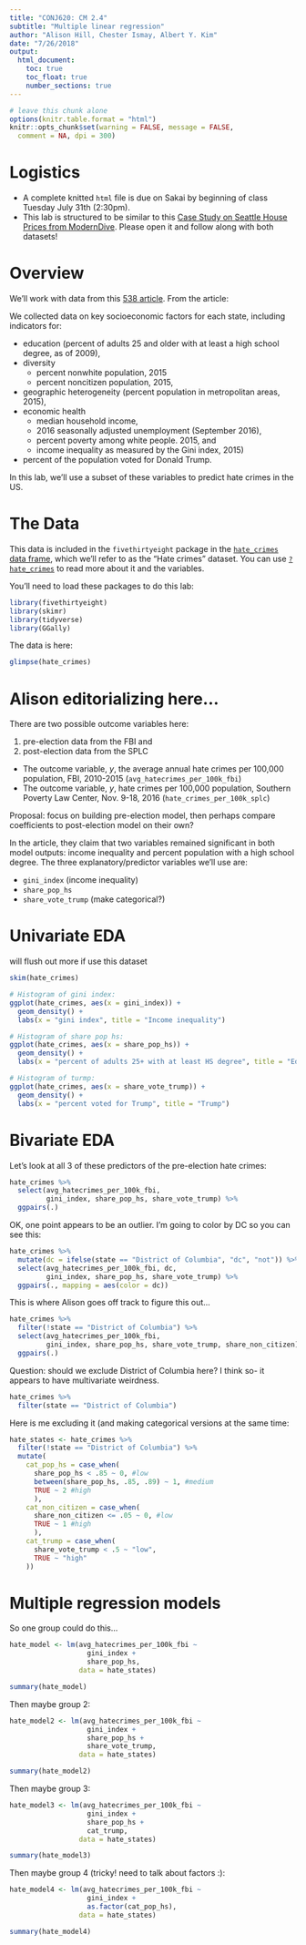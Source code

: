 ```yaml
---
title: "CONJ620: CM 2.4"
subtitle: "Multiple linear regression"
author: "Alison Hill, Chester Ismay, Albert Y. Kim"
date: "7/26/2018"
output: 
  html_document:
    toc: true
    toc_float: true
    number_sections: true
---
```



```r
# leave this chunk alone
options(knitr.table.format = "html") 
knitr::opts_chunk$set(warning = FALSE, message = FALSE, 
  comment = NA, dpi = 300)
```


# Logistics

- A complete knitted `html` file is due on Sakai by beginning of class Tuesday July 31th (2:30pm). 
- This lab is structured to be similar to this [Case Study on Seattle House Prices from ModernDive](http://moderndive.netlify.com/12-thinking-with-data.html#seattle-house-prices). Please open it and follow along with both datasets!

# Overview

We'll work with data from this [538 article](https://fivethirtyeight.com/features/higher-rates-of-hate-crimes-are-tied-to-income-inequality/). From the article:

We collected data on key socioeconomic factors for each state, including indicators for:

- education (percent of adults 25 and older with at least a high school degree, as of 2009), 
- diversity
    - percent nonwhite population, 2015
    - percent noncitizen population, 2015,
- geographic heterogeneity (percent population in metropolitan areas, 2015), 
- economic health 
    - median household income, 
    - 2016 seasonally adjusted unemployment (September 2016), 
    - percent poverty among white people. 2015, and 
    - income inequality as measured by the Gini index, 2015)
- percent of the population voted for Donald Trump. 

In this lab, we'll use a subset of these variables to predict hate crimes in the US.

# The Data

This data is included in the `fivethirtyeight` package in the [`hate_crimes` data frame](https://fivethirtyeight-r.netlify.com/reference/hate_crimes.html), which we’ll refer to as the “Hate crimes” dataset. You can use [`?hate_crimes`](https://fivethirtyeight-r.netlify.com/reference/hate_crimes.html) to read more about it and the variables.

You'll need to load these packages to do this lab:

```r
library(fivethirtyeight)
library(skimr)
library(tidyverse)
library(GGally)
```


The data is here:

```r
glimpse(hate_crimes)
```

# Alison editorializing here...

There are two possible outcome variables here: 

1. pre-election data from the FBI and 
2. post-election data from the SPLC

- The outcome variable, $y$, the average annual hate crimes per 100,000 population, FBI, 2010-2015 (`avg_hatecrimes_per_100k_fbi`)
- The outcome variable, $y$, hate crimes per 100,000 population, Southern Poverty Law Center, Nov. 9-18, 2016 (`hate_crimes_per_100k_splc`)

Proposal: focus on building pre-election model, then perhaps compare coefficients to post-election model on their own?

In the article, they claim that two variables remained significant in both model outputs: income inequality and percent population with a high school degree. The three explanatory/predictor variables we’ll use are:

- `gini_index` (income inequality)
- `share_pop_hs` 
- `share_vote_trump` (make categorical?)

# Univariate EDA 

will flush out more if use this dataset

```r
skim(hate_crimes)

# Histogram of gini index:
ggplot(hate_crimes, aes(x = gini_index)) +
  geom_density() +
  labs(x = "gini index", title = "Income inequality")

# Histogram of share pop hs:
ggplot(hate_crimes, aes(x = share_pop_hs)) +
  geom_density() +
  labs(x = "percent of adults 25+ with at least HS degree", title = "Education")

# Histogram of turmp:
ggplot(hate_crimes, aes(x = share_vote_trump)) +
  geom_density() +
  labs(x = "percent voted for Trump", title = "Trump")
```

# Bivariate EDA

Let's look at all 3 of these predictors of the pre-election hate crimes:

```r
hate_crimes %>% 
  select(avg_hatecrimes_per_100k_fbi,
         gini_index, share_pop_hs, share_vote_trump) %>%
  ggpairs(.)
```

OK, one point appears to be an outlier. I'm going to color by DC so you can see this:

```r
hate_crimes %>% 
  mutate(dc = ifelse(state == "District of Columbia", "dc", "not")) %>% 
  select(avg_hatecrimes_per_100k_fbi, dc,
         gini_index, share_pop_hs, share_vote_trump) %>%
  ggpairs(., mapping = aes(color = dc))
```

This is where Alison goes off track to figure this out...

```r
hate_crimes %>% 
  filter(!state == "District of Columbia") %>% 
  select(avg_hatecrimes_per_100k_fbi, 
         gini_index, share_pop_hs, share_vote_trump, share_non_citizen) %>%
  ggpairs(.)
```

Question: should we exclude District of Columbia here? I think so- it appears to have multivariate weirdness.

```r
hate_crimes %>% 
  filter(state == "District of Columbia")
```


Here is me excluding it (and making categorical versions at the same time:


```r
hate_states <- hate_crimes %>% 
  filter(!state == "District of Columbia") %>%
  mutate(
    cat_pop_hs = case_when(
      share_pop_hs < .85 ~ 0, #low
      between(share_pop_hs, .85, .89) ~ 1, #medium
      TRUE ~ 2 #high
      ),
    cat_non_citizen = case_when(
      share_non_citizen <= .05 ~ 0, #low
      TRUE ~ 1 #high
      ),
    cat_trump = case_when(
      share_vote_trump < .5 ~ "low",
      TRUE ~ "high"
    ))
```


# Multiple regression models

So one group could do this...

```r
hate_model <- lm(avg_hatecrimes_per_100k_fbi ~ 
                   gini_index + 
                   share_pop_hs,
                 data = hate_states)

summary(hate_model)
```

Then maybe group 2:

```r
hate_model2 <- lm(avg_hatecrimes_per_100k_fbi ~ 
                   gini_index + 
                   share_pop_hs +
                   share_vote_trump,
                 data = hate_states)

summary(hate_model2)
```

Then maybe group 3:

```r
hate_model3 <- lm(avg_hatecrimes_per_100k_fbi ~ 
                   gini_index + 
                   share_pop_hs +
                   cat_trump,
                 data = hate_states)

summary(hate_model3)
```

Then maybe group 4 (tricky! need to talk about factors :):

```r
hate_model4 <- lm(avg_hatecrimes_per_100k_fbi ~ 
                   gini_index + 
                   as.factor(cat_pop_hs),
                 data = hate_states)

summary(hate_model4)
```






